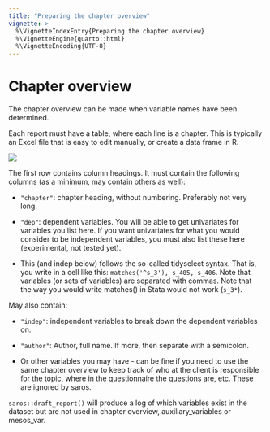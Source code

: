 ---
title: "Preparing the chapter overview"
vignette: >
  %\VignetteIndexEntry{Preparing the chapter overview}
  %\VignetteEngine{quarto::html}
  %\VignetteEncoding{UTF-8}
---

# Chapter overview{#sec-chapter-overview}
The chapter overview can be made when variable names have been determined.

Each report must have a table, where each line is a chapter. This is typically an Excel file that is easy to edit manually, or create a data frame in R. 

![](screenshot_chapter_overview.png)

The first row contains column headings. It must contain the following columns (as a minimum, may contain others as well):

-   `"chapter"`: chapter heading, without numbering. Preferably not very long.

-   `"dep"`: dependent variables. You will be able to get univariates for variables you list here. If you want univariates for what you would consider to be independent variables, you must also list these here (experimental, not tested yet).

 -  This (and indep below) follows the so-called tidyselect syntax. That is, you write in a cell like this: `matches('^s_3'), s_405, s_406`. Note that variables (or sets of variables) are separated with commas. Note that the way you would write matches() in Stata would not work (`s_3*`).

May also contain:

-   `"indep"`: independent variables to break down the dependent variables on.

-   `"author"`: Author, full name. If more, then separate with a semicolon.

-   Or other variables you may have - can be fine if you need to use the same chapter overview to keep track of who at the client is responsible for the topic, where in the questionnaire the questions are, etc. These are ignored by saros.


`saros::draft_report()` will produce a log of which variables exist in the dataset but are not used in chapter overview, auxiliary_variables or mesos_var.

